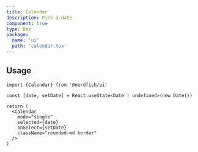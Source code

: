 ```yaml
---
title: Calendar
description: Pick a date
component: true
type: Doc
package:
  name: 'ui'
  path: 'calendar.tsx'
---
```


<ComponentExample src="/components/examples/calendar/demo.tsx">
  <CalendarDemo />
</ComponentExample>

## Usage

```tsx
import {Calendar} from '@nerdfish/ui'
```

```tsx
const [date, setDate] = React.useState<Date | undefined>(new Date())

return (
  <Calendar
    mode="single"
    selected={date}
    onSelect={setDate}
    className="rounded-md border"
  />
)
```
